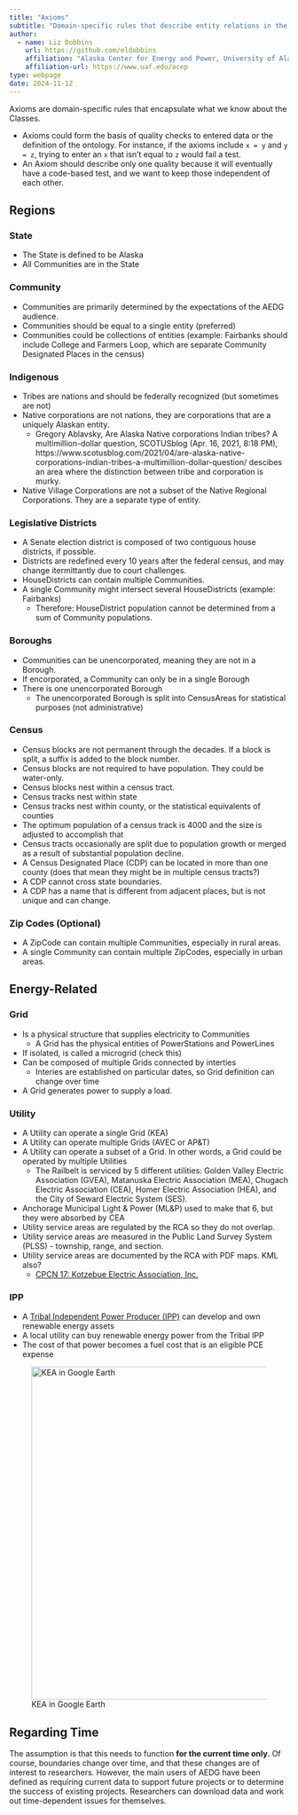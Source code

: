```yaml
---
title: "Axioms"
subtitle: "Domain-specific rules that describe entity relations in the Alaska Community Ontology"
author:
  - name: Liz Dobbins
    url: https://github.com/eldobbins
    affiliation: "Alaska Center for Energy and Power, University of Alaska Fairbanks"
    affiliation-url: https://www.uaf.edu/acep 
type: webpage
date: 2024-11-12
---
```


Axioms are domain-specific rules that encapsulate what we know about the Classes.

  - Axioms could form the basis of quality checks to entered data or the definition of the ontology. For instance, if the axioms include `x = y` and `y = z`, trying to enter an `x` that isn't equal to `z` would fail a test.
  - An Axiom should describe only one quality because it will eventually have a code-based test, and we want to keep those independent of each other.
  
## Regions

### State
- The State is defined to be Alaska
- All Communities are in the State

### Community
- Communities are primarily determined by the expectations of the AEDG audience.
- Communities should be equal to a single entity (preferred)
- Communities could be collections of entities (example: Fairbanks should include College and Farmers Loop, which are separate Community Designated Places in the census)

### Indigenous 

- Tribes are nations and should be federally recognized (but sometimes are not)
- Native corporations are not nations, they are corporations that are a uniquely Alaskan entity. 
  - Gregory Ablavsky, Are Alaska Native corporations Indian tribes? A multimillion-dollar question, SCOTUSblog (Apr. 16, 2021, 8:18 PM), https://www.scotusblog.com/2021/04/are-alaska-native-corporations-indian-tribes-a-multimillion-dollar-question/ descibes an area where the distinction between tribe and corporation is murky.
- Native Village Corporations are not a subset of the Native Regional Corporations. They are a separate type of entity.

### Legislative Districts

- A Senate election district is composed of two contiguous house districts, if possible.
- Districts are redefined every 10 years after the federal census, and may change itermittantly due to court challenges.
- HouseDistricts can contain multiple Communities.
- A single Community might intersect several HouseDistricts (example: Fairbanks)
  - Therefore: HouseDistrict population cannot be determined from a sum of Community populations.

### Boroughs
- Communities can be unencorporated, meaning they are not in a Borough.
- If encorporated, a Community can only be in a single Borough
- There is one unencorporated Borough
  - The unencorporated Borough is split into CensusAreas for statistical purposes (not administrative)

### Census

- Census blocks are not permanent through the decades. If a block is split, a suffix is added to the block number.
- Census blocks are not required to have population. They could be water-only.
- Census blocks nest within a census tract. 
- Census tracks nest within state
- Census tracks nest within county, or the statistical equivalents of counties
- The optimum population of a census track is 4000 and the size is adjusted to accomplish that
- Census tracts occasionally are split due to population growth or merged as a result of substantial population decline.
- A Census Designated Place (CDP) can be located in more than one county (does that mean they might be in multiple census tracts?)
- A CDP cannot cross state boundaries.
- A CDP has a name that is different from adjacent places, but is not unique and can change.


### Zip Codes (Optional)
- A ZipCode can contain multiple Communities, especially in rural areas.
- A single Community can contain multiple ZipCodes, especially in urban areas.


## Energy-Related


### Grid
- Is a physical structure that supplies electricity to Communities
  - A Grid has the physical entities of PowerStations and PowerLines
- If isolated, is called a microgrid (check this)
- Can be composed of multiple Grids connected by interties
  - Interies are established on particular dates, so Grid definition can change over time
- A Grid generates power to supply a load.

### Utility
- A Utility can operate a single Grid (KEA)
- A Utility can operate multiple Grids (AVEC or AP&T)
- A Utility can operate a subset of a Grid. In other words, a Grid could be operated by multiple Utilities
  - The Railbelt is serviced by 5 different utilities: Golden Valley Electric Association (GVEA), Matanuska Electric Association (MEA), Chugach Electric Association (CEA), Homer Electric Association (HEA), and the City of Seward Electric System (SES).
- Anchorage Municipal Light & Power (ML&P) used to make that 6, but they were absorbed by CEA
- Utility service areas are regulated by the RCA so they do not overlap.
- Utility service areas are measured in the Public Land Survey System (PLSS) - township, range, and section.
- Utility service areas are documented by the RCA with PDF maps. KML also?
    - [CPCN 17: Kotzebue Electric Association, Inc.](https://rca.alaska.gov/RCAWeb/Certificate/CertificateDetails.aspx?id=a2255e26-17e0-47b3-a1ff-2c43ad24fbdf)

### IPP
- A [Tribal Independent Power Producer (IPP)](https://www.energy.gov/sites/default/files/2024-07/Tribal-IPP-Development-in-Alaska_0.pdf) can develop and own renewable energy assets
- A local utility can buy renewable energy power from the Tribal IPP
- The cost of that power becomes a fuel cost that is an eligible PCE expense


![KEA in Google Earth](images/KEA_kml_google.png){fig-alt="KEA's service area displayed in Google Earth" width=600 fig-align="left"}

## Regarding Time

The assumption is that this needs to function **for the current time only**. Of course, boundaries change over time, and that these changes are of interest to researchers. However, the main users of AEDG have been defined as requiring current data to support future projects or to determine the success of existing projects. Researchers can download data and work out time-dependent issues for themselves.